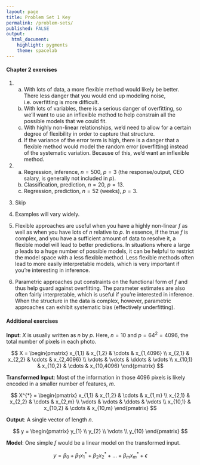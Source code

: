 ```yaml
---
layout: page
title: Problem Set 1 Key
permalink: /problem-sets/
published: FALSE
output: 
  html_document: 
    highlight: pygments
    theme: spacelab
---
```


#### Chapter 2 exercises
1. 
    a. With lots of data, a more flexible method would likely be better. There less
    danger that you would end up modeling noise, i.e. overfitting is more difficult.
    b. With lots of variables, there is a serious danger of overfitting, so we'll
    want to use an inflexible method to help constrain all the possible models
    that we could fit.
    c. With highly non-linear relationships, we'd need to allow for a certain
    degree of flexibility in order to capture that structure.
    d. If the variance of the error term is high, there is a danger that a flexible
    method would model the random error (overfitting) instead of the systematic
    variation. Because of this, we'd want an inflexible method.
    
2. 
    a. Regression, inference, $n = 500$, $p = 3$ (the response/output, CEO salary,
    is generally not included in $p$).
    b. Classification, prediction, $n = 20$, $p = 13$.
    c. Regression, prediction, $n = 52$ (weeks), $p = 3$.
    
3. Skip
    
4. Examples will vary widely.

5. Flexible approaches are useful when you have a highly non-linear $f$ as well
as when you have lots of $n$ relative to $p$. In essence, if the true $f$ is 
complex, and you have a sufficient amount of data to resolve it, a flexible
model will lead to better predictions. In situations where a large $p$ leads to
a huge number of possible models, it can be helpful to restrict the model
space with a less flexible method. Less flexible methods often lead to more easily
interpretable models, which is very important if you're interesting in inference.

6. Parametric approaches put constraints on the functional form of $f$ and thus
help guard against overfitting. The parameter estimates are also often fairly
interpretable, which is useful if you're interested in inference. When the 
structure in the data is complex, however, parametric approaches can exhibit
systematic bias (effectively underfitting).

#### Additional exercises
**Input**: $X$ is usually written as $n$ by $p$. Here, $n = 10$ and $p = 64^2 = 4096$, the total number of pixels in each photo.

$$
X = 
 \begin{pmatrix}
  x_{1,1} & x_{1,2} & \cdots & x_{1,4096} \\
  x_{2,1} & x_{2,2} & \cdots & x_{2,4096} \\
  \vdots  & \vdots  & \ddots & \vdots  \\
  x_{10,1} & x_{10,2} & \cdots & x_{10,4096} 
 \end{pmatrix}
$$
    
**Transformed Input**: Most of the information in those 4096 pixels is likely
encoded in a smaller number of features, $m$.

$$
X^{*} = 
 \begin{pmatrix}
  x_{1,1} & x_{1,2} & \cdots & x_{1,m} \\
  x_{2,1} & x_{2,2} & \cdots & x_{2,m} \\
  \vdots  & \vdots  & \ddots & \vdots  \\
  x_{10,1} & x_{10,2} & \cdots & x_{10,m} 
 \end{pmatrix}
$$

**Output**: A single vector of length $n$.

$$
y = 
 \begin{pmatrix}
  y_{1} \\
  y_{2} \\
  \vdots  \\
  y_{10}
 \end{pmatrix}
$$


**Model**: One simple $f$ would be a linear model on the transformed input.

$$
y = \beta_0 + \beta_1 x_1^{*} + \beta_2 x_2^{*} + \ldots + \beta_m x_m^{*} + \epsilon
$$
    
    
